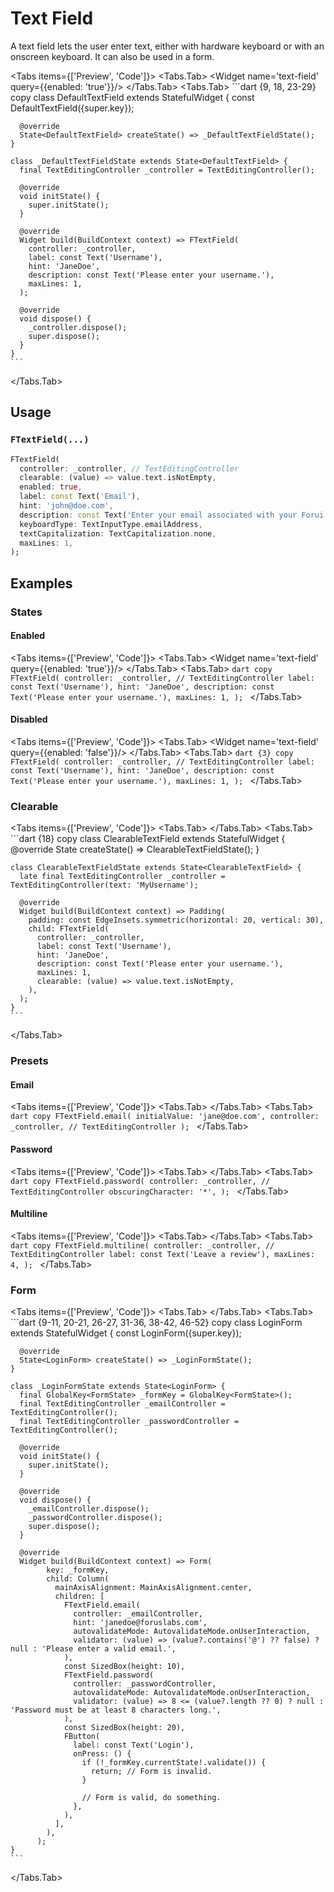 
# Text Field
A text field lets the user enter text, either with hardware keyboard or with an onscreen keyboard. It can also be used
in a form.

<LinkBadgeGroup>
    <LinkBadge label="API Reference" href="https://pub.dev/documentation/forui/latest/forui.widgets.text_field/"/>
</LinkBadgeGroup>

<Tabs items={['Preview', 'Code']}>
  <Tabs.Tab>
    <Widget name='text-field' query={{enabled: 'true'}}/>
  </Tabs.Tab>
  <Tabs.Tab>
    ```dart {9, 18, 23-29} copy
    class DefaultTextField extends StatefulWidget {
      const DefaultTextField({super.key});

      @override
      State<DefaultTextField> createState() => _DefaultTextFieldState();
    }

    class _DefaultTextFieldState extends State<DefaultTextField> {
      final TextEditingController _controller = TextEditingController();

      @override
      void initState() {
        super.initState();
      }

      @override
      Widget build(BuildContext context) => FTextField(
        controller: _controller,
        label: const Text('Username'),
        hint: 'JaneDoe',
        description: const Text('Please enter your username.'),
        maxLines: 1,
      );

      @override
      void dispose() {
        _controller.dispose();
        super.dispose();
      }
    }
    ```
  </Tabs.Tab>
</Tabs>

## Usage

### `FTextField(...)`

```dart copy
FTextField(
  controller: _controller, // TextEditingController
  clearable: (value) => value.text.isNotEmpty,
  enabled: true,
  label: const Text('Email'),
  hint: 'john@doe.com',
  description: const Text('Enter your email associated with your Forui account.'),
  keyboardType: TextInputType.emailAddress,
  textCapitalization: TextCapitalization.none,
  maxLines: 1,
);
```


## Examples

### States

#### Enabled

<Tabs items={['Preview', 'Code']}>
  <Tabs.Tab>
    <Widget name='text-field' query={{enabled: 'true'}}/>
  </Tabs.Tab>
  <Tabs.Tab>
    ```dart copy
    FTextField(
      controller: _controller, // TextEditingController
      label: const Text('Username'),
      hint: 'JaneDoe',
      description: const Text('Please enter your username.'),
      maxLines: 1,
    );
    ```
  </Tabs.Tab>
</Tabs>


#### Disabled

<Tabs items={['Preview', 'Code']}>
  <Tabs.Tab>
    <Widget name='text-field' query={{enabled: 'false'}}/>
  </Tabs.Tab>
  <Tabs.Tab>
    ```dart {3} copy
    FTextField(
      controller: _controller, // TextEditingController
      label: const Text('Username'),
      hint: 'JaneDoe',
      description: const Text('Please enter your username.'),
      maxLines: 1,
    );
    ```
  </Tabs.Tab>
</Tabs>

### Clearable

<Tabs items={['Preview', 'Code']}>
  <Tabs.Tab>
    <Widget name='text-field' variant='clearable' query={{}}/>
  </Tabs.Tab>
  <Tabs.Tab>
    ```dart {18} copy
    class ClearableTextField extends StatefulWidget {
      @override
      State<ClearableTextField> createState() => ClearableTextFieldState();
    }

    class ClearableTextFieldState extends State<ClearableTextField> {
      late final TextEditingController _controller = TextEditingController(text: 'MyUsername');

      @override
      Widget build(BuildContext context) => Padding(
        padding: const EdgeInsets.symmetric(horizontal: 20, vertical: 30),
        child: FTextField(
          controller: _controller,
          label: const Text('Username'),
          hint: 'JaneDoe',
          description: const Text('Please enter your username.'),
          maxLines: 1,
          clearable: (value) => value.text.isNotEmpty,
        ),
      );
    }
    ```
  </Tabs.Tab>
</Tabs>

### Presets

#### Email

<Tabs items={['Preview', 'Code']}>
  <Tabs.Tab>
    <Widget name='text-field' variant='email' query={{}}/>
  </Tabs.Tab>
  <Tabs.Tab>
    ```dart copy
    FTextField.email(
      initialValue: 'jane@doe.com',
      controller: _controller, // TextEditingController
    );
    ```
  </Tabs.Tab>
</Tabs>

#### Password

<Tabs items={['Preview', 'Code']}>
  <Tabs.Tab>
    <Widget name='text-field' variant='password' query={{}}/>
  </Tabs.Tab>
  <Tabs.Tab>
    ```dart copy
    FTextField.password(
      controller: _controller, // TextEditingController
      obscuringCharacter: '*',
    );
    ```
  </Tabs.Tab>
</Tabs>

#### Multiline

<Tabs items={['Preview', 'Code']}>
  <Tabs.Tab>
    <Widget name='text-field' variant='multiline' query={{}}/>
  </Tabs.Tab>
  <Tabs.Tab>
    ```dart copy
    FTextField.multiline(
      controller: _controller, // TextEditingController
      label: const Text('Leave a review'),
      maxLines: 4,
    );
    ```
  </Tabs.Tab>
</Tabs>

### Form

<Tabs items={['Preview', 'Code']}>
  <Tabs.Tab>
    <Widget name='text-field' variant='form' height={550} query={{}}/>
  </Tabs.Tab>
  <Tabs.Tab>
    ```dart {9-11, 20-21, 26-27, 31-36, 38-42, 46-52} copy
    class LoginForm extends StatefulWidget {
      const LoginForm({super.key});

      @override
      State<LoginForm> createState() => _LoginFormState();
    }

    class _LoginFormState extends State<LoginForm> {
      final GlobalKey<FormState> _formKey = GlobalKey<FormState>();
      final TextEditingController _emailController = TextEditingController();
      final TextEditingController _passwordController = TextEditingController();

      @override
      void initState() {
        super.initState();
      }

      @override
      void dispose() {
        _emailController.dispose();
        _passwordController.dispose();
        super.dispose();
      }

      @override
      Widget build(BuildContext context) => Form(
            key: _formKey,
            child: Column(
              mainAxisAlignment: MainAxisAlignment.center,
              children: [
                FTextField.email(
                  controller: _emailController,
                  hint: 'janedoe@foruslabs.com',
                  autovalidateMode: AutovalidateMode.onUserInteraction,
                  validator: (value) => (value?.contains('@') ?? false) ? null : 'Please enter a valid email.',
                ),
                const SizedBox(height: 10),
                FTextField.password(
                  controller: _passwordController,
                  autovalidateMode: AutovalidateMode.onUserInteraction,
                  validator: (value) => 8 <= (value?.length ?? 0) ? null : 'Password must be at least 8 characters long.',
                ),
                const SizedBox(height: 20),
                FButton(
                  label: const Text('Login'),
                  onPress: () {
                    if (!_formKey.currentState!.validate()) {
                      return; // Form is invalid.
                    }

                    // Form is valid, do something.
                  },
                ),
              ],
            ),
          );
    }
    ```
  </Tabs.Tab>
</Tabs>
